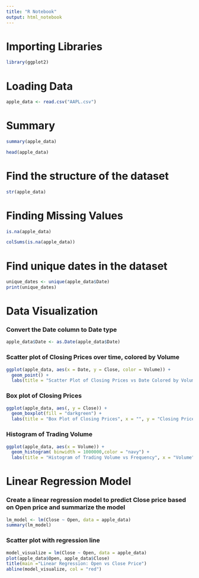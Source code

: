 ```yaml
---
title: "R Notebook"
output: html_notebook
---
```


# Importing Libraries

```r
library(ggplot2)
```

# Loading Data

```r
apple_data <- read.csv("AAPL.csv")
```

# Summary

```r
summary(apple_data)
```

```r
head(apple_data)
```
# Find the structure of the dataset

```r
str(apple_data)
```



# Finding Missing Values

```r
is.na(apple_data)
```

```r
colSums(is.na(apple_data))
```

# Find unique dates in the dataset

```r
unique_dates <- unique(apple_data$Date)
print(unique_dates)
```

# Data Visualization

### Convert the Date column to Date type

```r
apple_data$Date <- as.Date(apple_data$Date)
```

### Scatter plot of Closing Prices over time, colored by Volume

```r
ggplot(apple_data, aes(x = Date, y = Close, color = Volume)) +
  geom_point() +
  labs(title = "Scatter Plot of Closing Prices vs Date Colored by Volume", x = "Date", y = "Closing Price")
```

###  Box plot of Closing Prices

```r
ggplot(apple_data, aes(, y = Close)) +
  geom_boxplot(fill = "darkgreen") +
  labs(title = "Box Plot of Closing Prices", x = "", y = "Closing Price")
```

### Histogram of Trading Volume

```r
ggplot(apple_data, aes(x = Volume)) +
  geom_histogram( binwidth = 1000000,color = "navy") +
  labs(title = "Histogram of Trading Volume vs Frequency", x = "Volume", y = "Frequency")
```

# Linear Regression Model

### Create a linear regression model to predict Close price based on Open price and summarize the model

```r
lm_model <- lm(Close ~ Open, data = apple_data)
summary(lm_model)
```

### Scatter plot with regression line

```r
model_visualize = lm(Close ~ Open, data = apple_data)
plot(apple_data$Open, apple_data$Close)
title(main ="Linear Regression: Open vs Close Price")
abline(model_visualize, col = "red")
```


